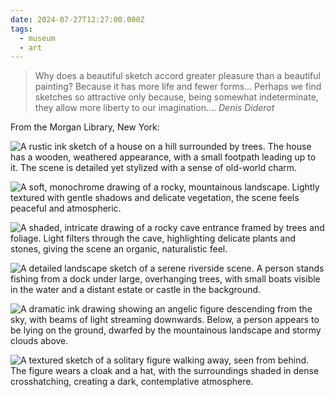 ```yaml
---
date: 2024-07-27T12:27:00.000Z
tags:
  - museum
  - art
---
```

> Why does a beautiful sketch accord greater pleasure than a beautiful painting? Because it has more life and fewer forms… Perhaps we find sketches so attractive only because, being somewhat indeterminate, they allow more liberty to our imagination….
> <cite>Denis Diderot</cite>

From the Morgan Library, New York:

<div className="max-w-[500px]">

  ![A rustic ink sketch of a house on a hill surrounded by trees. The house has a wooden, weathered appearance, with a small footpath leading up to it. The scene is detailed yet stylized with a sense of old-world charm.](/assets/art/20240727-IMG_9853.jpg "<i>Landscape with a House by a Lake</i>, by Matthijs Bril")

  ![A soft, monochrome drawing of a rocky, mountainous landscape. Lightly textured with gentle shadows and delicate vegetation, the scene feels peaceful and atmospheric.](/assets/art/20240727-IMG_9867.jpg "<i>Study of River and Rocks</i>, by Cornelis van Poelenburch")

  ![A shaded, intricate drawing of a rocky cave entrance framed by trees and foliage. Light filters through the cave, highlighting delicate plants and stones, giving the scene an organic, naturalistic feel.](/assets/art/20240727-IMG_9871.jpg "<i>View from Neptune’s Grotto in Tivoli</i>, attributed to Johannes Jansz Collaert")

  ![A detailed landscape sketch of a serene riverside scene. A person stands fishing from a dock under large, overhanging trees, with small boats visible in the water and a distant estate or castle in the background.](/assets/art/20240727-IMG_9879.jpg "<i>View of the River Vecht, with Fishermen, Pollarded Willows, and a Boathouse on the Opposite Bank</i>, by Abraham Rutgers")

  ![A dramatic ink drawing showing an angelic figure descending from the sky, with beams of light streaming downwards. Below, a person appears to be lying on the ground, dwarfed by the mountainous landscape and stormy clouds above.](/assets/art/20240727-IMG_9889.jpg "<i>Jacob’s Dream</i>, by John Constable, after Aert de Gelder")

  ![A textured sketch of a solitary figure walking away, seen from behind. The figure wears a cloak and a hat, with the surroundings shaded in dense crosshatching, creating a dark, contemplative atmosphere.](/assets/art/20240727-IMG_9896.jpg "<i>A Man Walking Seen from Behind</i>, by Georges Seurat")

</div>
